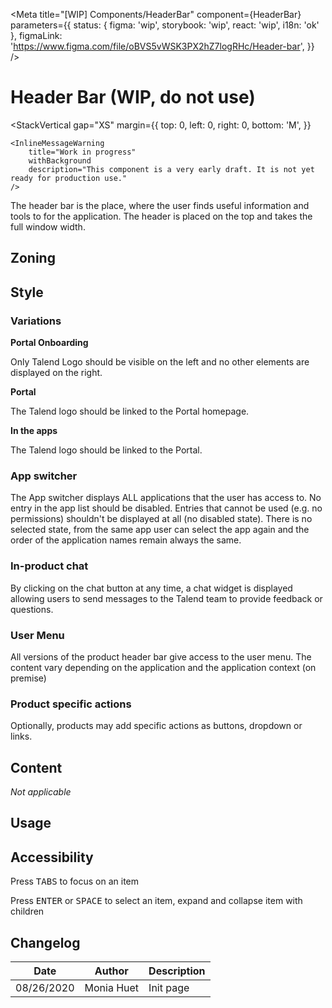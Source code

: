 


<Meta
	title="[WIP] Components/HeaderBar"
	component={HeaderBar}
	parameters={{
		status: { figma: 'wip', storybook: 'wip', react: 'wip', i18n: 'ok' },
		figmaLink: 'https://www.figma.com/file/oBVS5vWSK3PX2hZ7logRHc/Header-bar',
	}}
/>

# Header Bar (WIP, do not use)

<StackVertical
	gap="XS"
	margin={{
		top: 0,
		left: 0,
		right: 0,
		bottom: 'M',
	}}
>
	<InlineMessageWarning
		title="Work in progress"
		withBackground
		description="This component is a very early draft. It is not yet ready for production use."
	/>
</StackVertical>

The header bar is the place, where the user finds useful information and tools to for the application.
The header is placed on the top and takes the full window width.

## Zoning

<FigmaImage
	src="https://www.figma.com/file/qc8oUSyVJM67gSsbTShftt/%F0%9F%93%90-Zoning?node-id=10%3A88"
	alt="zoning image for headerbar"
/>

## Style

### Variations

**Portal Onboarding**

Only Talend Logo should be visible on the left and no other elements are displayed on the right.

<Canvas withSource="closed">
	<Story name="portal-onboarding" story={Stories.PortalOnBoarding} />
</Canvas>

**Portal**

The Talend logo should be linked to the Portal homepage.

<Canvas withSource="closed">
	<Story name="portal" story={Stories.Portal} />
</Canvas>

**In the apps**

The Talend logo should be linked to the Portal.

<Canvas withSource="closed">
	<Story name="apps" story={Stories.Apps} />
</Canvas>

### App switcher

The App switcher displays ALL applications that the user has access to. No entry in the app list should be disabled. Entries that cannot be used (e.g. no permissions) shouldn't be displayed at all (no disabled state).
There is no selected state, from the same app user can select the app again and the order of the application names remain always the same.

### In-product chat

By clicking on the chat button at any time, a chat widget is displayed allowing users to send messages to the Talend team to provide feedback or questions.

### User Menu

All versions of the product header bar give access to the user menu. The content vary depending on the application and the application context (on premise)

### Product specific actions

Optionally, products may add specific actions as buttons, dropdown or links.

## Content

_Not applicable_

## Usage

## Accessibility

Press <kbd>TABS</kbd> to focus on an item

Press <kbd>ENTER</kbd> or <kbd>SPACE</kbd> to select an item, expand and collapse item with children

## Changelog

| Date       | Author     | Description |
| ---------- | ---------- | ----------- |
| 08/26/2020 | Monia Huet | Init page   |
